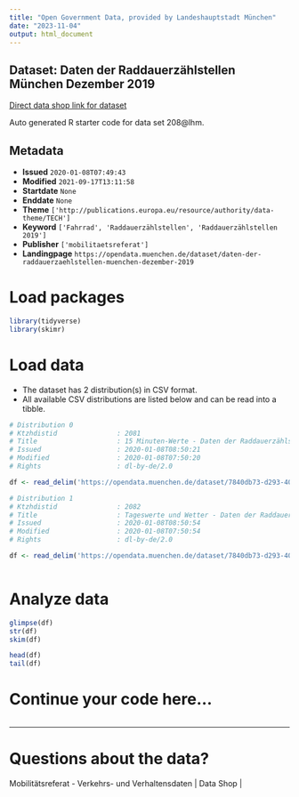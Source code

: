 ```yaml
---
title: "Open Government Data, provided by Landeshauptstadt München"
date: "2023-11-04"
output: html_document
---
```


## Dataset: Daten der Raddauerzählstellen München Dezember 2019

[Direct data shop link for dataset](https://opendata.muenchen.de/dataset/daten-der-raddauerzaehlstellen-muenchen-dezember-2019)

Auto generated R starter code for data set 208@lhm.

## Metadata

- **Issued** `2020-01-08T07:49:43`
- **Modified** `2021-09-17T13:11:58`
- **Startdate** `None`
- **Enddate** `None`
- **Theme** `['http://publications.europa.eu/resource/authority/data-theme/TECH']`
- **Keyword** `['Fahrrad', 'Raddauerzählstellen', 'Raddauerzählstellen 2019']`
- **Publisher** `['mobilitaetsreferat']`
- **Landingpage** `https://opendata.muenchen.de/dataset/daten-der-raddauerzaehlstellen-muenchen-dezember-2019`


# Load packages

```r

library(tidyverse)
library(skimr)

```

# Load data

-   The dataset has 2 distribution(s) in CSV format.
-   All available CSV distributions are listed below and can be read into a tibble.

```r

# Distribution 0
# Ktzhdistid               : 2081
# Title                    : 15 Minuten-Werte - Daten der Raddauerzählstellen München Dezember 2019
# Issued                   : 2020-01-08T08:50:21
# Modified                 : 2020-01-08T07:50:20
# Rights                   : dl-by-de/2.0

df <- read_delim('https://opendata.muenchen.de/dataset/7840db73-d293-40d0-82c7-9a67fab70734/resource/74368767-f877-49c4-b908-102b0dddf2a5/download/rad20191215min.csv')

# Distribution 1
# Ktzhdistid               : 2082
# Title                    : Tageswerte und Wetter - Daten der Raddauerzählstellen München Dezember 2019
# Issued                   : 2020-01-08T08:50:54
# Modified                 : 2020-01-08T07:50:54
# Rights                   : dl-by-de/2.0

df <- read_delim('https://opendata.muenchen.de/dataset/7840db73-d293-40d0-82c7-9a67fab70734/resource/def548e1-14ae-48c2-aba9-070ff81313bb/download/rad201912tage.csv')



```

# Analyze data

```r

glimpse(df)
str(df)
skim(df)

head(df)
tail(df)

```

# Continue your code here...

```r

```

------------------------------------------------------------------------

# Questions about the data?

Mobilitätsreferat - Verkehrs- und Verhaltensdaten | Data Shop | 
